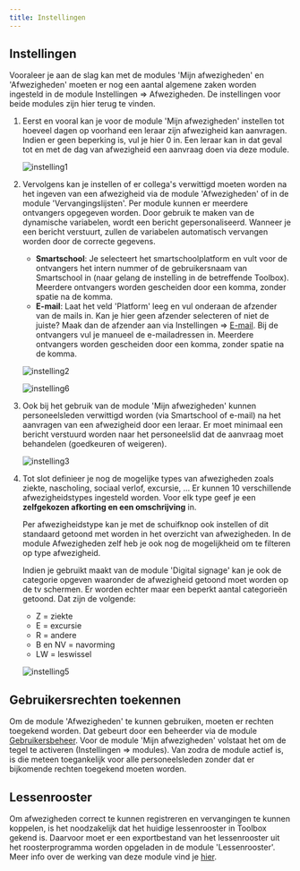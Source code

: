 ```yaml
---
title: Instellingen
---
```


## Instellingen
Vooraleer je aan de slag kan met de modules 'Mijn afwezigheden' en 'Afwezigheden' moeten er nog een aantal algemene zaken worden ingesteld in de module Instellingen => Afwezigheden. De instellingen voor beide modules zijn hier terug te vinden. 

1. Eerst en vooral kan je voor de module 'Mijn afwezigheden' instellen tot hoeveel dagen op voorhand een leraar zijn afwezigheid kan aanvragen. Indien er geen beperking is, vul je hier 0 in. Een leraar kan in dat geval tot en met de dag van afwezigheid een aanvraag doen via deze module. 

    ![instelling1](./instelling1.PNG)

2. Vervolgens kan je instellen of er collega's verwittigd moeten worden na het ingeven van een afwezigheid via de module 'Afwezigheden' of in de module 'Vervangingslijsten'. Per module kunnen er meerdere ontvangers opgegeven worden. Door gebruik te maken van de dynamische variabelen, wordt een bericht gepersonaliseerd. Wanneer je een bericht verstuurt, zullen de variabelen automatisch vervangen worden door de correcte gegevens.  
    - **Smartschool**: Je selecteert het smartschoolplatform en vult voor de ontvangers het intern nummer of de gebruikersnaam van Smartschool in (naar gelang de instelling in de betreffende Toolbox). Meerdere ontvangers worden gescheiden door een komma, zonder spatie na de komma. 
    - **E-mail**: Laat het veld 'Platform' leeg en vul onderaan de afzender van de mails in. Kan je hier geen afzender selecteren of niet de juiste? Maak dan de afzender aan via Instellingen => [E-mail](/e-mail). Bij de ontvangers vul je manueel de e-mailadressen in. Meerdere ontvangers worden gescheiden door een komma, zonder spatie na de komma. 

    ![instelling2](./instelling2.PNG)

    ![instelling6](./instelling6.png)

3. Ook bij het gebruik van de module 'Mijn afwezigheden' kunnen personeelsleden verwittigd worden (via Smartschool of e-mail) na het aanvragen van een afwezigheid door een leraar. Er moet minimaal een bericht verstuurd worden naar het personeelslid dat de aanvraag moet behandelen (goedkeuren of weigeren). 

    ![instelling3](./instelling3.png)

4. Tot slot definieer je nog de mogelijke types van afwezigheden zoals ziekte, nascholing, sociaal verlof, excursie, ... Er kunnen 10 verschillende afwezigheidstypes ingesteld worden. Voor elk type geef je een **zelfgekozen afkorting en een omschrijving** in. 

    Per afwezigheidstype kan je met de schuifknop ook instellen of dit standaard getoond met worden in het overzicht van afwezigheden. In de module Afwezigheden zelf heb je ook nog de mogelijkheid om te filteren op type afwezigheid. 

    Indien je gebruikt maakt van de module 'Digital signage' kan je ook de categorie opgeven waaronder de afwezigheid getoond moet worden op de tv schermen. Er worden echter maar een beperkt aantal categorieën getoond. Dat zijn de volgende:

    - Z = ziekte
    - E = excursie
    - R = andere
    - B en NV = navorming
    - LW = leswissel <br/>

    ![instelling5](./instelling5.PNG)

## Gebruikersrechten toekennen
Om de module 'Afwezigheden' te kunnen gebruiken, moeten er rechten toegekend worden. Dat gebeurt door een beheerder via de module [Gebruikersbeheer](/gebruikersbeheer). Voor de module 'Mijn afwezigheden' volstaat het om de tegel te activeren (Instellingen => modules). Van zodra de module actief is, is die meteen toegankelijk voor alle personeelsleden zonder dat er bijkomende rechten toegekend moeten worden.

## Lessenrooster
Om afwezigheden correct te kunnen registreren en vervangingen te kunnen koppelen, is het noodzakelijk dat het huidige lessenrooster in Toolbox gekend is. Daarvoor moet er een exportbestand van het lessenrooster uit het roosterprogramma worden opgeladen in de module 'Lessenrooster'. Meer info over de werking van deze module vind je [hier](/lessenrooster).
